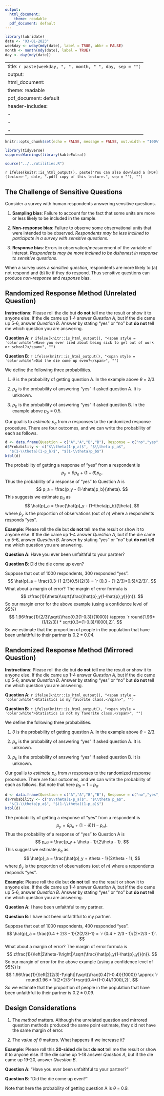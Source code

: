 ```yaml
---
output:
  html_document: 
    theme: readable
  pdf_document: default
---
```


```r
library(lubridate)
date <- "03-01-2023"
weekday <- wday(mdy(date), label = TRUE, abbr = FALSE)
month <- month(mdy(date), label = TRUE)
day <- day(mdy(date))
```

---
title: `r paste(weekday, ", ", month, " ", day, sep = "")`
output:
  html_document: 
    theme: readable
  pdf_document: default
header-includes:
  - \usepackage{float}
  - \usepackage{booktabs}
  - \usepackage{array}
---

```r
knitr::opts_chunk$set(echo = FALSE, message = FALSE, out.width = "100%", fig.align = "center", cache = FALSE, dev = ifelse(knitr::is_html_output(), "png", "pdf"))
```

```r
library(tidyverse)
suppressWarnings(library(kableExtra))
```

```r
source("../../utilities.R")
```

`r ifelse(knitr::is_html_output(), paste("You can also download a [PDF](lecture-", date, ".pdf) copy of this lecture.", sep = ""), "")`


## The Challenge of Sensitive Questions

Consider a survey with human respondents answering sensitive questions. 

1. **Sampling bias**: Failure to account for the fact that some units are more or less likely to be included in the sample. 

2. **Non-response bias**: Failure to observe some observational units that were intended to be observed. *Respondents may be less inclined to participate in a survey with sensitive questions*. 

3. **Response bias**: Errors in observation/measurement of the variable of interest. *Respondents may be more inclined to be dishonest in response to sensitive questions*. 

When a survey uses a *sensitive question*, respondents are more likely to (a) not respond and (b) lie if they do respond. Thus sensitive questions can produce *non-response* and *response* bias. 

\pagebreak

## Randomized Response Method (Unrelated Question)

**Instructions**: Please roll the die but **do not** tell me the result or show it to anyone else. If the die came up 1-4 answer *Question A*, but if the die came up 5-6, answer *Question B*. Answer by stating "yes" or "no" but **do not** tell me which question you are answering.

**Question A**: `r ifelse(knitr::is_html_output(), "<span style = 'color:white'>Have you ever lied about being sick to get out of work or school?</span>", "")`

**Question B**: `r ifelse(knitr::is_html_output(), "<span style = 'color:white'>Did the die come up even?</span>", "")`

We define the following three probabilities. 

1. $\theta$ is the probability of getting question A. In the example above $\theta$ = 2/3.

2. $p_a$ is the probability of answering "yes" if asked question A. It is unknown. 

3. $p_b$ is the  probability of answering "yes" if asked question B. In the example above $p_b$ = 0.5.

Our goal is to *estimate* $p_a$ from $n$ responses to the randomized response procedure. There are four outcomes, and we can write the probability of each as follows.
```r
d <- data.frame(Question = c("A","A","B","B"), Response = c("no","yes","no","yes"))
d$Probability <- c("$\\theta(1-p_a)$", "$\\theta p_a$", 
  "$(1-\\theta)(1-p_b)$", "$(1-\\theta)p_b$")
ktbl(d)
```
The probability of getting a response of "yes" from a respondent is
$$
  p_y = \theta p_a + (1-\theta) p_b.
$$
Thus the probability of a response of "yes" to Question A is
$$
  p_a = \frac{p_y - (1-\theta)p_b}{\theta}.
$$
This suggests we estimate $p_a$ as
$$
  \hat{p}_a = \frac{\hat{p}_y - (1-\theta)p_b}{\theta},
$$
where $\hat{p}_y$ is the proportion of observations (out of $n$) where a respondents responds "yes". 

**Example**: Please roll the die but **do not** tell me the result or show it to anyone else. If the die came up 1-4 answer *Question A*, but if the die came up 5-6, answer *Question B*. Answer by stating "yes" or "no" but **do not** tell me which question you are answering.

**Question A**: Have you ever been unfaithful to your partner?

**Question B**: Did the die come up even?

Suppose that out of 1000 respondents, 300 responded "yes". 
$$
  \hat{p}_a = \frac{0.3-(1-2/3)0.5}{2/3} = `r (0.3 - (1-2/3)*0.5)/(2/3)`. 
$$
What about a margin of error? The margin of error formula is
$$
  z\frac{1}{\theta}\sqrt{\frac{\hat{p}_y(1-\hat{p}_y)}{n}}.
$$
So our margin error for the above example (using a confidence level of 95%)
$$
  1.96\frac{1}{2/3}\sqrt{\frac{0.3(1-0.3)}{1000}} \approx `r round(1.96*(1/(2/3)) * sqrt(0.3*(1-0.3)/1000),2)`.
$$
So we estimate that the proportion of people in the population that have been unfaithful to their partner is 0.2 $\pm$ 0.04.

\pagebreak

## Randomized Response Method (Mirrored Question)

**Instructions**: Please roll the die but **do not** tell me the result or show it to anyone else. If the die came up 1-4 answer *Question A*, but if the die came up 5-6, answer *Question B*. Answer by stating "yes" or "no" but **do not** tell me which question you are answering.

**Question A**: `r ifelse(knitr::is_html_output(), "<span style = 'color:white'>Statistics is my favorite class.</span>", "")`

**Question B**: `r ifelse(knitr::is_html_output(), "<span style = 'color:white'>Statistics is not my favorite class.</span>", "")`

We define the following three probabilities.

1. $\theta$ is the probability of getting question A. In the example above $\theta$ = 2/3.

2. $p_a$ is the probability of answering "yes" if asked question A. It is unknown. 

3. $p_b$ is the  probability of answering "yes" if asked question B. It is unknown.

Our goal is to *estimate* $p_a$ from $n$ responses to the randomized response procedure. There are four outcomes, and we can write the probability of each as follows. But note that here $p_b = 1-p_a$. 
```r
d <- data.frame(Question = c("A","A","B","B"), Response = c("no","yes","no","yes"))
d$Probability <- c("$\\theta(1-p_a)$", "$\\theta p_a$", 
  "$(1-\\theta)p_a$", "$(1-\\theta)(1-p_a)$")
ktbl(d)
```
The probability of getting a response of "yes" from a respondent is
$$
  p_y = \theta p_a + (1-\theta)(1-p_a).
$$
Thus the probability of a response of "yes" to Question A is
$$
  p_a = \frac{p_y + \theta - 1}{2\theta - 1}.
$$
This suggest we estimate $p_a$ as
$$
  \hat{p}_a = \frac{\hat{p}_y + \theta - 1}{2\theta - 1},
$$
where $\hat{p}_y$ is the proportion of observations (out of $n$) where a respondents responds "yes". 

**Example**: Please roll the die but **do not** tell me the result or show it to anyone else. If the die came up 1-4 answer *Question A*, but if the die came up 5-6, answer *Question B*. Answer by stating "yes" or "no" but **do not** tell me which question you are answering.

**Question A**: I have been unfaithful to my partner.

**Question B**: I have not been unfaithful to my partner.

Suppose that out of 1000 respondents, 400 responded "yes".
$$
  \hat{p}_a = \frac{0.4 + 2/3 - 1}{2(2/3)-1} = 
  `r (0.4 + 2/3 - 1)/(2*2/3 - 1)`.
$$
What about a margin of error? The margin of error formula is
$$
z\frac{1}{\left|2\theta-1\right|}\sqrt{\frac{\hat{p}_y(1-\hat{p}_y)}{n}}.
$$
So our margin of error for the above example (using a confidence level of 95%) is
$$
  1.96\frac{1}{\left|2(2/3)-1\right|}\sqrt{\frac{0.4(1-0.4)}{1000}} \approx
  `r round(1.96 * 1/(2*2/3-1)*sqrt(0.4*(1-0.4)/1000),2)`. 
$$
So we estimate that the proportion of people in the population that have been unfaithful to their partner is 0.2 $\pm$ 0.09.

## Design Considerations

1. The *method* matters. Although the unrelated question and mirrored question methods produced the same point estimate, they did not have the same margin of error.

2. The *value of $\theta$* matters. What happens if we increase it?

**Example**: Please roll this **20-sided** die but **do not** tell me the result or show it to anyone else. If the die came up 1-18 answer *Question A*, but if the die came up 19-20, answer *Question B*.

**Question A**: "Have you ever been unfaithful to your partner?"

**Question B**: "Did the die come up even?"

Note that here the probability of getting question A is $\theta$ = 0.9. 

